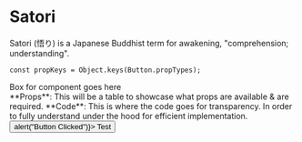 # Satori

Satori (悟り) is a Japanese Buddhist term for awakening, "comprehension; understanding".


`const propKeys = Object.keys(Button.propTypes);`

<div>
  <div>Box for component goes here</div>
  <Tabs items={["Props", "Code"]}>
    <Tab>
      **Props**: This will be a table to showcase what props are available & are
      required.
    </Tab>
    <Tab>
      **Code**: This is where the code goes for transparency. In order to fully
      understand under the hood for efficient implementation.
    </Tab>
  </Tabs>
  <Button variant="default" size="xl" onClick={() => alert("Button Clicked")}>
    Test
  </Button>
</div>
